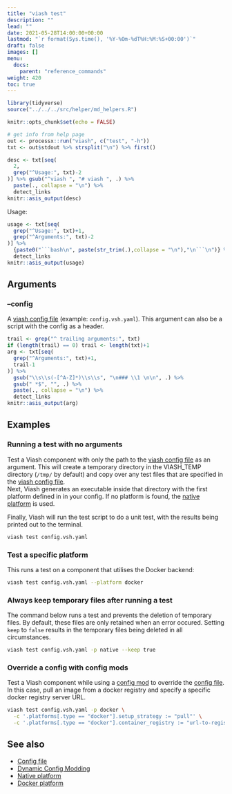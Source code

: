 ```yaml
---
title: "viash test"
description: ""
lead: ""
date: 2021-05-28T14:00:00+00:00
lastmod: "`r format(Sys.time(), '%Y-%Om-%dT%H:%M:%S+00:00')`"
draft: false
images: []
menu:
  docs:
    parent: "reference_commands"
weight: 420
toc: true
---
```



```r
library(tidyverse)
source("../../../src/helper/md_helpers.R")

knitr::opts_chunk$set(echo = FALSE)

# get info from help page
out <- processx::run("viash", c("test", "-h"))
txt <- out$stdout %>% strsplit("\n") %>% first()
```

```r
desc <- txt[seq(
  2,
  grep("^Usage:", txt)-2
)] %>% gsub("^viash ", "# viash ", .) %>% 
  paste(., collapse = "\n") %>% 
  detect_links
knitr::asis_output(desc)
```

Usage: 
```r
usage <- txt[seq(
  grep("^Usage:", txt)+1,
  grep("^Arguments:", txt)-2
)] %>% 
  {paste0("```bash\n", paste(str_trim(.),collapse = "\n"),"\n```\n")} %>% 
  detect_links
knitr::asis_output(usage)
```

## Arguments 

### --config  
  
A [viash config file](/docs/reference_config/config) (example: `config.vsh.yaml`). This argument can also be a script with the config as a header.

```r
trail <- grep("^ trailing arguments:", txt)
if (length(trail) == 0) trail <- length(txt)+1
arg <- txt[seq(
  grep("^Arguments:", txt)+1,
  trail-1
)] %>% 
  gsub("\\s\\s(-[^A-Z]*)\\s\\s", "\n### \\1 \n\n", .) %>% 
  gsub(" *$", "", .) %>% 
  paste(., collapse = "\n") %>% 
  detect_links
knitr::asis_output(arg)
```

## Examples

### Running a test with no arguments

Test a Viash component with only the path to the [viash config file](/docs/reference_config/config) as an argument. 
This will create a temporary directory in the VIASH_TEMP directory (`/tmp/` by default) and copy over any test files that are specified in the [viash config file](/docs/reference_config/config).  
Next, Viash generates an executable inside that directory with the first platform defined in in your config. If no platform is found, the [native platform](/docs/reference_config/platform-native) is used.  
  
Finally, Viash will run the test script to do a unit test, with the results being printed out to the terminal.

```bash
viash test config.vsh.yaml
```

### Test a specific platform

This runs a test on a component that utilises the Docker backend: 

```bash
viash test config.vsh.yaml --platform docker
```

### Always keep temporary files after running a test

The command below runs a test and prevents the deletion of temporary files. By default, these files are only retained when an error occured. Setting `keep` to `false` results in the temporary files being deleted in all circumstances. 

```bash
viash test config.vsh.yaml -p native --keep true
```

### Override a config with config mods

Test a Viash component while using a [config mod](/docs/advanced/config_mods) to override the [config file](/docs/reference_config/config).
In this case, pull an image from a docker registry and specify a specific docker registry server URL.

```bash
viash test config.vsh.yaml -p docker \
  -c '.platforms[.type == "docker"].setup_strategy := "pull"' \
  -c '.platforms[.type == "docker"].container_registry := "url-to-registry"'
```

## See also

- [Config file](/docs/reference_config/config)
- [Dynamic Config Modding](/docs/advanced/config_mods)
- [Native platform](/docs/reference_config/platform-native)
- [Docker platform](/docs/reference_config/platform-docker)